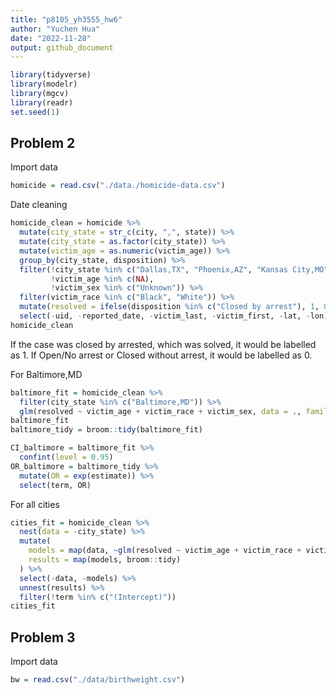 ```yaml
---
title: "p8105_yh3555_hw6"
author: "Yuchen Hua"
date: "2022-11-28"
output: github_document
---
```


```r
library(tidyverse)
library(modelr)
library(mgcv)
library(readr)
set.seed(1)
```


## Problem 2
Import data
```r
homicide = read.csv("./data./homicide-data.csv")
```

Date cleaning
```r
homicide_clean = homicide %>%
  mutate(city_state = str_c(city, ",", state)) %>%
  mutate(city_state = as.factor(city_state)) %>%
  mutate(victim_age = as.numeric(victim_age)) %>%
  group_by(city_state, disposition) %>% 
  filter(!city_state %in% c("Dallas,TX", "Phoenix,AZ", "Kansas City,MO", "Tulsa,AL"),
         !victim_age %in% c(NA),
         !victim_sex %in% c("Unknown")) %>%
  filter(victim_race %in% c("Black", "White")) %>%
  mutate(resolved = ifelse(disposition %in% c("Closed by arrest"), 1, 0)) %>%
  select(-uid, -reported_date, -victim_last, -victim_first, -lat, -lon)
homicide_clean
```
If the case was closed by arrested, which was solved, it would be labelled as 1. If Open/No arrest or Closed without arrest, it would be labelled as 0. 

For Baltimore,MD
```r
baltimore_fit = homicide_clean %>%
  filter(city_state %in% c("Baltimore,MD")) %>%
  glm(resolved ~ victim_age + victim_race + victim_sex, data = ., family = binomial())
baltimore_fit
baltimore_tidy = broom::tidy(baltimore_fit)
```

```r
CI_baltimore = baltimore_fit %>%
  confint(level = 0.95)
OR_baltimore = baltimore_tidy %>%
  mutate(OR = exp(estimate)) %>%
  select(term, OR)
```
For all cities
```r
cities_fit = homicide_clean %>%
  nest(data = -city_state) %>%
  mutate(
    models = map(data, ~glm(resolved ~ victim_age + victim_race + victim_sex, data= ., family = binomial())),
    results = map(models, broom::tidy)
  ) %>%
  select(-data, -models) %>%
  unnest(results) %>%
  filter(!term %in% c("(Intercept)"))
cities_fit

```



## Problem 3
Import data
```r
bw = read.csv("./data/birthweight.csv")
```





